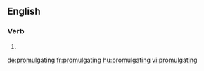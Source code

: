 ==English==

===Verb===
{{head|en}}

# {{present participle of|promulgate|lang=en}}

[[de:promulgating]]
[[fr:promulgating]]
[[hu:promulgating]]
[[vi:promulgating]]